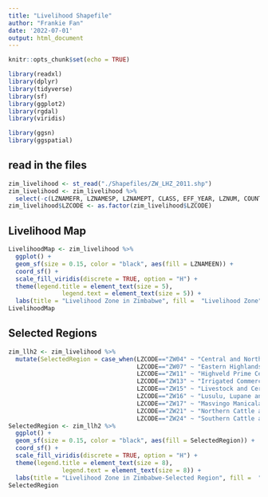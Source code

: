 ```yaml
---
title: "Livelihood Shapefile"
author: "Frankie Fan"
date: '2022-07-01'
output: html_document
---
```


```r
knitr::opts_chunk$set(echo = TRUE)
```

```r
library(readxl)
library(dplyr)
library(tidyverse)
library(sf)
library(ggplot2)
library(rgdal)
library(viridis) 

library(ggsn)
library(ggspatial)
```

## read in the files
```r

zim_livelihood <- st_read("./Shapefiles/ZW_LHZ_2011.shp") 
zim_livelihood <- zim_livelihood %>% 
  select(-c(LZNAMEFR, LZNAMESP, LZNAMEPT, CLASS, EFF_YEAR, LZNUM, COUNTRY))
zim_livelihood$LZCODE <- as.factor(zim_livelihood$LZCODE)
```


## Livelihood Map
```r
LivelihoodMap <- zim_livelihood %>% 
  ggplot() +
  geom_sf(size = 0.15, color = "black", aes(fill = LZNAMEEN)) +
  coord_sf() +
  scale_fill_viridis(discrete = TRUE, option = "H") +
  theme(legend.title = element_text(size = 5), 
               legend.text = element_text(size = 5)) +
  labs(title = "Livelihood Zone in Zimbabwe", fill =  "Livelihood Zone")
LivelihoodMap

```


## Selected Regions
```r
zim_llh2 <- zim_livelihood %>% 
  mutate(SelectedRegion = case_when(LZCODE=="ZW04" ~ "Central and Northern Semi Intensive Farming",
                                    LZCODE=="ZW07" ~ "Eastern Highlands Commercial Farming",
                                    LZCODE=="ZW11" ~ "Highveld Prime Cereal and Cash Crop Resettlement",
                                    LZCODE=="ZW13" ~ "Irrigated Commercial Sugar and Fruit Farming",
                                    LZCODE=="ZW15" ~ "Livestock and Cereal  Farming Communal in Forests",
                                    LZCODE=="ZW16" ~ "Lusulu, Lupane and Southern Gokwe Mixed Agriculture",
                                    LZCODE=="ZW17" ~ "Masvingo Manicaland Middleveld Smallholder",
                                    LZCODE=="ZW21" ~ "Northern Cattle and Cereal Farming",
                                    LZCODE=="ZW24" ~ "Southern Cattle and Cereal Farming"))
SelectedRegion <- zim_llh2 %>% 
  ggplot() +
  geom_sf(size = 0.15, color = "black", aes(fill = SelectedRegion)) +
  coord_sf() +
  scale_fill_viridis(discrete = TRUE, option = "H") +
  theme(legend.title = element_text(size = 8), 
               legend.text = element_text(size = 8)) +
  labs(title = "Livelihood Zone in Zimbabwe-Selected Region", fill =  "Livelihood Zone")
SelectedRegion


```


